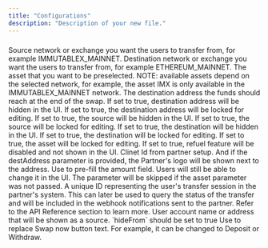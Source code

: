 ```yaml
---
title: "Configurations"
description: "Description of your new file."
---
```


### 

<ResponseField name="from" type="string">
  Source network or exchange you want the users to transfer from, for example IMMUTABLEX_MAINNET.
</ResponseField>

<ResponseField name="to" type="string">
  Destination network or exchange you want the users to transfer from, for example ETHEREUM_MAINNET.
</ResponseField>

<ResponseField name="asset" type="string">
  The asset that you want to be preselected. NOTE: available assets depend on the selected network, for example, the asset IMX is only available in the IMMUTABLEX_MAINNET network.
</ResponseField>

<ResponseField name="destAddress" type="string">
  The destination address the funds should reach at the end of the swap.
</ResponseField>

<ResponseField name="hideAddress" type="true or false">
  If set to true, destination address will be hidden in the UI.
</ResponseField>

<ResponseField name="lockAddress" type="true or false">
  If set to true, the destination address will be locked for editing.
</ResponseField>

<ResponseField name="hideFrom" type="true or false">
  If set to true, the source will be hidden in the UI.
</ResponseField>

<ResponseField name="lockFrom" type="true or false">
  If set to true, the source will be locked for editing.
</ResponseField>

<ResponseField name="hideTo" type="true or false">
  If set to true, the destination will be hidden in the UI.
</ResponseField>

<ResponseField name="lockTo" type="true or false">
  If set to true, the destination will be locked for editing.
</ResponseField>

<ResponseField name="lockAsset" type="true or false">
  If set to true, the asset will be locked for editing.
</ResponseField>

<ResponseField name="hideRefuel" type="true or false">
  If set to true, refuel feature will be disabled and not shown in the UI.
</ResponseField>

<ResponseField name="clientId" type="string">
  Clinet Id from partner setup. And if the destAddress parameter is provided, the Partner's logo will be shown next to the address.
</ResponseField>

<ResponseField name="amount" type="number">
  Use to pre-fill the amount field. Users will still be able to change it in the UI. The parameter will be skipped if the asset parameter was not passed.
</ResponseField>

<ResponseField name="externalId" type="string">
  A unique ID representing the user's transfer session in the partner's system. This can later be used to query the status of the transfer and will be included in the webhook notifications sent to the partner. Refer to the API Reference section to learn more.
</ResponseField>

<ResponseField name="account" type="string">
  User account name or address that will be shown as a source. `hideFrom` should be set to true
</ResponseField>

<ResponseField name="actionButtonText" type="string">
  Use to replace Swap now button text. For example, it can be changed to Deposit or Withdraw.
</ResponseField>